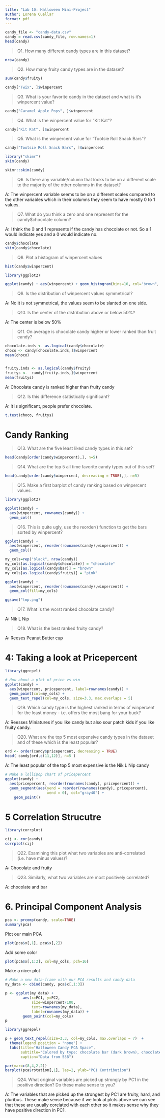 ```yaml
---
title: "Lab 10: Halloween Mini-Project"
author: Lorena Cuellar
format: pdf
---
```



```r
candy_file <- "candy-data.csv"
candy = read.csv(candy_file, row.names=1)
head(candy)
```

>Q1. How many different candy types are in this dataset?

```r
nrow(candy)
```


> Q2. How many fruity candy types are in the dataset?

```r
sum(candy$fruity)

```



```r
candy["Twix", ]$winpercent
```

> Q3. What is your favorite candy in the dataset and what is it’s winpercent value?

```r
candy["Caramel Apple Pops", ]$winpercent
```

> Q4. What is the winpercent value for “Kit Kat”?

```r
candy["Kit Kat", ]$winpercent
```

> Q5. What is the winpercent value for “Tootsie Roll Snack Bars”?

```r
candy["Tootsie Roll Snack Bars", ]$winpercent
```


```r
library("skimr")
skim(candy)
```


```r
skimr::skim(candy)
```


> Q6. Is there any variable/column that looks to be on a different scale to the majority of the other columns in the dataset?

A: The winpercent variable seems to be on a different scales compared to the other variables which in their columns they seem to have mostly 0 to 1 values.


>Q7. What do you think a zero and one represent for the candy$chocolate column?

A: I think the 0 and 1 represents if the candy has chocolate or not. So a 1 would indicate yes and a 0 would indicate no.

```r
candy$chocolate
skim(candy$chocolate)
```

> Q8. Plot a histogram of winpercent values

```r
hist(candy$winpercent)
```

```r
library(ggplot2)

ggplot(candy) + aes(winpercent) + geom_histogram(bins=10, col="brown", fill="dark green")
```


>Q9. Is the distribution of winpercent values symmetrical?

A: No it is not symmetrical, the values seem to be slanted on one side.


>Q10. Is the center of the distribution above or below 50%?

A: The center is below 50%

>Q11. On average is chocolate candy higher or lower ranked than fruit candy?

```r
chocolate.inds <- as.logical(candy$chocolate)
choco <- candy[chocolate.inds,]$winpercent
mean(choco)


fruity.inds <- as.logical(candy$fruity)
fruitys <-  candy[fruity.inds,]$winpercent
mean(fruitys)
```

A: Chocolate candy is ranked higher than fruity candy

> Q12. Is this difference statistically significant?

A: It is significant, people prefer chocolate.

```r
t.test(choco, fruitys)
```

# Candy Ranking

>Q13. What are the five least liked candy types in this set?

```r
head(candy[order(candy$winpercent),], n=5)
```


>Q14. What are the top 5 all time favorite candy types out of this set?

```r
head(candy[order(candy$winpercent, decreasing = TRUE),], n=5)
```




> Q15. Make a first barplot of candy ranking based on winpercent values.

```r
library(ggplot2)

ggplot(candy) + 
  aes(winpercent, rownames(candy)) +
  geom_col()
```
> Q16. This is quite ugly, use the reorder() function to get the bars sorted by winpercent?

```r
ggplot(candy) + 
  aes(winpercent, reorder(rownames(candy),winpercent)) +
  geom_col() 
```


```r
my_cols=rep("black", nrow(candy))
my_cols[as.logical(candy$chocolate)] = "chocolate"
my_cols[as.logical(candy$bar)] = "brown"
my_cols[as.logical(candy$fruity)] = "pink"


```


```r
ggplot(candy) + 
  aes(winpercent, reorder(rownames(candy),winpercent)) +
  geom_col(fill=my_cols) 
```


```r
ggsave("tmp.png")
```

> Q17. What is the worst ranked chocolate candy?

A: Nik L Nip

>Q18. What is the best ranked fruity candy?

A: Reeses Peanut Butter cup

# 4: Taking a look at Pricepercent

```r
library(ggrepel)

# How about a plot of price vs win
ggplot(candy) +
  aes(winpercent, pricepercent, label=rownames(candy)) +
  geom_point(col=my_cols) + 
  geom_text_repel(col=my_cols, size=3.3, max.overlaps = 5)
```



> Q19. Which candy type is the highest ranked in terms of winpercent for the least money - i.e. offers the most bang for your buck?

A: Reesses Miniatures if you like candy but also sour patch kids if you like fruity candy.

>Q20. What are the top 5 most expensive candy types in the dataset and of these which is the least popular?

```r
ord <- order(candy$pricepercent, decreasing = TRUE)
head( candy[ord,c(11,12)], n=5 )
```

A: The least popular of the top 5 most expensive is the Nik L Nip candy


```r
# Make a lollipop chart of pricepercent
ggplot(candy) +
  aes(pricepercent, reorder(rownames(candy), pricepercent)) +
  geom_segment(aes(yend = reorder(rownames(candy), pricepercent), 
                   xend = 0), col="gray40") +
    geom_point()

```

# 5 Correlation Strucutre

```r
library(corrplot)
```

```r
cij <- cor(candy)
corrplot(cij)
```

> Q22. Examining this plot what two variables are anti-correlated (i.e. have minus values)?

A: Chocolate and fruity


>Q23. Similarly, what two variables are most positively correlated?

A: chocolate and bar


# 6. Principal Component Analysis

```r
pca <- prcomp(candy, scale=TRUE)
summary(pca)
```

Plot our main PCA

```r
plot(pca$x[,1], pca$x[,2])
```

Add some color
```r
plot(pca$x[,1:2], col=my_cols, pch=16)
```


Make a nicer plot

```r
# Make a new data-frame with our PCA results and candy data
my_data <- cbind(candy, pca$x[,1:3])
```

```r
p <- ggplot(my_data) + 
        aes(x=PC1, y=PC2, 
            size=winpercent/100,  
            text=rownames(my_data),
            label=rownames(my_data)) +
        geom_point(col=my_cols)
p
```

```r
library(ggrepel)

p + geom_text_repel(size=3.3, col=my_cols, max.overlaps = 7)  + 
  theme(legend.position = "none") +
  labs(title="Halloween Candy PCA Space",
       subtitle="Colored by type: chocolate bar (dark brown), chocolate other (light brown), fruity (red), other (black)",
       caption="Data from 538")
```

```r
par(mar=c(8,4,2,2))
barplot(pca$rotation[,1], las=2, ylab="PC1 Contribution")
```

> Q24. What original variables are picked up strongly by PC1 in the positive direction? Do these make sense to you?

A: The variables that are picked up the strongest by PC1 are fruity, hard, and pluribus. These make sense because if we look at plots above we can see that these are usually corelated with each other so it makes sense why they have positive direction in PC1.